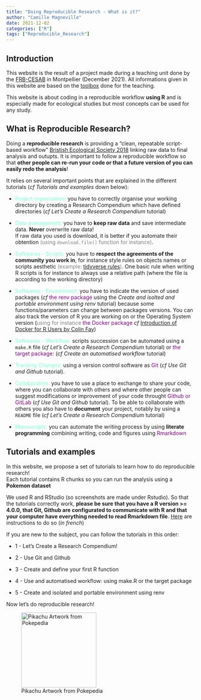 ```yaml
---
title: "Doing Reproducible Research - What is it?"
author: "Camille Magneville"
date: 2021-12-02
categories: ["R"]
tags: ["Reproducible_Research"]
---
```


## Introduction


This website is the result of a project made during a teaching unit done by the 
[FRB-CESAB](https://www.fondationbiodiversite.fr/en/about-the-foundation/le-cesab/)
in Montpellier (December 2021). All informations given in this website are
based on the [toolbox](https://frbcesab.github.io/datatoolbox/) done for the teaching.


This website is about coding in a reproducible workflow **using R** and is especially made for ecological studies but most concepts can be used for any study.




## What is Reproducible Research?


Doing a **reproducible research** is providing a "clean, repeatable script-based workflow" [Bristish Ecological Society 2018](https://www.britishecologicalsociety.org/wp-content/uploads/2017/12/guide-to-reproducible-code.pdf) linking raw data to final analysis and outupts. It is important to follow a reproducible workflow so that **other people can re-run your code or that a future version of you can easily redo the analysis**! 


It relies on several important points that are explained in the different tutorials (*cf Tutorials and examples* down below):


* <span style="color: aquamarine;">Project organisation:</span> you have to correctly organise your working directory by creating a Research Compendium which have defined directories  (*cf Let's Create a Research Compendium* tutorial)


* <span style="color: aquamarine;">Data management:</span> you have to **keep raw data** and 
save intermediate data. **Never** overwrite raw data!  
If raw data you used is download, it is better if you automate their obtention <span style="color: grey;">(using `download.file()` function for instance)</span>. 


* <span style="color: aquamarine;">Softwares - Scripts:</span> you have to **respect the agreements of the community you work in**, for instance style rules on objects names or scripts aesthetic <span style="color: grey;">(example: [tidyverse rules](https://style.tidyverse.org/))</span>. One basic rule when writing R scripts is for instance to always use a relative path (where the file is according to the working directory)


* <span style="color: aquamarine;">Softwares - Environment:</span> you have to indicate the version of used packages (*cf* <span style="color: purple;">the renv package</span> using the *Create and isolted and portable environment using renv* tutorial) because some functions/parameters can change between packages versions. You can also track the version of R you are working on or the Operating System version (<span style="color: grey;">using for instance</span> <span style="color: purple;">the Docker package</span> *cf* [Introduction of Docker for R Users by Colin Fay](https://colinfay.me/docker-r-reproducibility/))


* <span style="color: aquamarine;">Softwares - Workflow:</span> scripts succession can be automated using a `make.R` file (*cf Let's Create a Research Compendium* tutorial) or <span style="color: purple;">the target package:</span> (*cf Create an automatised workflow* tutorial)


* <span style="color: aquamarine;">Tracking Changes:</span> using a version control software as  <span style="color: purple;">Git</span> (*cf Use Git and Github* tutorial).


* <span style="color: aquamarine;">Collaboration:</span> you have to use a place to exchange to share your code, where you can collaborate with others and where other people can suggest modifications or improvement of your code throught <span style="color: purple;">Github or GitLab</span> (*cf Use Git and Github* tutorial). To be able to collaborate with others you also have to **document** your project, notably by using a `README` file (*cf Let's Create a Research Compendium* tutorial)


* <span style="color: aquamarine;">Manuscripts:</span> you can automate the writing process by using **literate programming** combining writing, code and figures using <span style="color: purple;">Rmarkdown</span> 




## Tutorials and examples


In this website, we propose a set of tutorials to learn how to do reproducible research!  
Each tutorial contains R chunks so you can run the analysis using a **Pokemon dataset**



We used R and RStudio (so screenshots are made under Rstudio). So that the tutorials correctly work, **please be sure that you have a R version >= 4.0.0, that Git, Github are configurated to communicate with R and that your computer have everything needed to read Rmarkdown file**.
[Here](https://frbcesab.github.io/datatoolbox/instructions.html) are instructions to do so (*in french*) 


If you are new to the subject, you can follow the tutorials in this order:

* 1 - Let's Create a Research Compendium!

* 2 - Use Git and Github 

* 3 - Create and define your first R function 

* 4 - Use and automatised workflow: using make.R or the target package

* 5 - Create and isolated and portable environment using renv


Now let's do reproducible research!


![Pikachu Artwork from Pokepedia](index_files/images/Pikachu_Pokepedia.png){width=200px}


